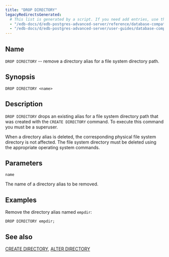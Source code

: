 ```yaml
---
title: "DROP DIRECTORY"
legacyRedirectsGenerated:
  # This list is generated by a script. If you need add entries, use the `legacyRedirects` key.
  - "/edb-docs/d/edb-postgres-advanced-server/reference/database-compatibility-for-oracle-developers-reference-guide/9.6/Database_Compatibility_for_Oracle_Developers_Reference_Guide.1.060.html"
  - "/edb-docs/d/edb-postgres-advanced-server/user-guides/database-compatibility-for-oracle-developers-guide/9.5/Database_Compatibility_for_Oracle_Developers_Guide.1.088.html"
---
```


<div id="drop_directory" class="registered_link"></div>

## Name

`DROP DIRECTORY` -- remove a directory alias for a file system directory path.

## Synopsis

```text
DROP DIRECTORY <name>
```

## Description

`DROP DIRECTORY` drops an existing alias for a file system directory path that was created with the `CREATE DIRECTORY` command. To execute this command you must be a superuser.

When a directory alias is deleted, the corresponding physical file system directory is not affected. The file system directory must be deleted using the appropriate operating system commands.

## Parameters

`name`

 The name of a directory alias to be removed.

## Examples

Remove the directory alias named `empdir`:

```text
DROP DIRECTORY empdir;
```

## See also

[CREATE DIRECTORY](22_create_directory/#create_directory), [ALTER DIRECTORY](02_alter_directory/#alter_directory)
